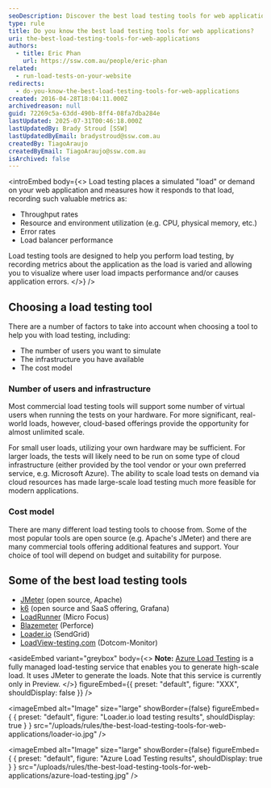 ```yaml
---
seoDescription: Discover the best load testing tools for web applications, including open-source options and commercial solutions, to ensure your website can handle increased traffic and user loads.
type: rule
title: Do you know the best load testing tools for web applications?
uri: the-best-load-testing-tools-for-web-applications
authors:
  - title: Eric Phan
    url: https://ssw.com.au/people/eric-phan
related:
  - run-load-tests-on-your-website
redirects:
  - do-you-know-the-best-load-testing-tools-for-web-applications
created: 2016-04-28T18:04:11.000Z
archivedreason: null
guid: 72269c5a-63dd-490b-8ff4-08fa7dba284e
lastUpdated: 2025-07-31T00:46:18.000Z
lastUpdatedBy: Brady Stroud [SSW]
lastUpdatedByEmail: bradystroud@ssw.com.au
createdBy: TiagoAraujo
createdByEmail: TiagoAraujo@ssw.com.au
isArchived: false
---
```


<introEmbed
  body={<>
Load testing places a simulated "load" or demand on your web application and measures how it responds to that load, recording such valuable metrics as:

* Throughput rates
* Resource and environment utilization (e.g. CPU, physical memory, etc.)
* Error rates
* Load balancer performance

Load testing tools are designed to help you perform load testing, by recording metrics about the application as the load is varied and allowing you to visualize where user load impacts performance and/or causes application errors.
  </>}
/>
## Choosing a load testing tool

There are a number of factors to take into account when choosing a tool to help you with load testing, including:

* The number of users you want to simulate
* The infrastructure you have available
* The cost model

### Number of users and infrastructure

Most commercial load testing tools will support some number of virtual users when running the tests on your hardware. For more significant, real-world loads, however, cloud-based offerings provide the opportunity for almost unlimited scale.

For small user loads, utilizing your own hardware may be sufficient. For larger loads, the tests will likely need to be run on some type of cloud infrastructure (either provided by the tool vendor or your own preferred service, e.g. Microsoft Azure). The ability to scale load tests on demand via cloud resources has made large-scale load testing much more feasible for modern applications.

### Cost model

There are many different load testing tools to choose from. Some of the most popular tools are open source (e.g. Apache's JMeter) and there are many commercial tools offering additional features and support. Your choice of tool will depend on budget and suitability for purpose.

## Some of the best load testing tools

* [JMeter](http://jmeter.apache.org/) (open source, Apache)
* [k6](https://k6.io/) (open source and SaaS offering, Grafana)
* [LoadRunner](https://www.microfocus.com/en-us/portfolio/performance-engineering/overview) (Micro Focus)
* [Blazemeter](https://www.blazemeter.com/solutions/jmeter) (Perforce)
* [Loader.io](https://loader.io/) (SendGrid)
* [LoadView-testing.com](https://www.loadview-testing.com/) (Dotcom-Monitor)

<asideEmbed
  variant="greybox"
  body={<>
    **Note:** [Azure Load Testing](https://docs.microsoft.com/en-us/azure/load-testing/overview-what-is-azure-load-testing?WT.mc_id=AZ-MVP-33518) is a fully managed load-testing service that enables you to generate high-scale load. It uses JMeter to generate the loads. Note that this service is currently only in Preview.
  </>}
  figureEmbed={{
    preset: "default",
    figure: "XXX",
    shouldDisplay: false
  }}
/>


<imageEmbed
  alt="Image"
  size="large"
  showBorder={false}
  figureEmbed={ {
    preset: "default",
    figure: "Loader.io load testing results",
    shouldDisplay: true
  } }
  src="/uploads/rules/the-best-load-testing-tools-for-web-applications/loader-io.jpg"
/>


<imageEmbed
  alt="Image"
  size="large"
  showBorder={false}
  figureEmbed={ {
    preset: "default",
    figure: "Azure Load Testing results",
    shouldDisplay: true
  } }
  src="/uploads/rules/the-best-load-testing-tools-for-web-applications/azure-load-testing.jpg"
/>
